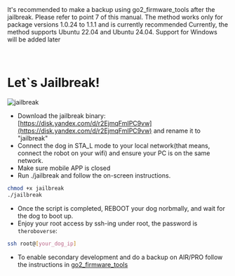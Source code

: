
<Callout emoji="⚠️" type="info">
 It's recommended to make a backup using go2_firmware_tools after the jailbreak. Please refer to point 7 of this manual.
</Callout>

<Callout emoji="⚠️" type="info">
 The method works only for package versions 1.0.24 to 1.1.1 and is currently recommended
</Callout>

<Callout emoji="⚠️" type="info">
 Currently, the method supports Ubuntu 22.04 and Ubuntu 24.04. Support for Windows will be added later
</Callout>
<br />
<br />
<br />

# Let`s Jailbreak!

<Image src="/jailbreak_pawroot.jpg" alt="jailbreak" width={800} height={800} />

- Download the jailbreak binary: [https://disk.yandex.com/d/r2EjmqFmIPC9vw](https://disk.yandex.com/d/r2EjmqFmIPC9vw) and rename it to "jailbreak"
- Connect the dog in STA_L mode to your local network(that means, connect the robot on your wifi) and ensure your PC is on the same network.
- Make sure mobile APP is closed
- Run ./jailbreak and follow the on-screen instructions.
```bash
chmod +x jailbreak
./jailbreak
```
- Once the script is completed, REBOOT your dog norbmally, and wait for the dog to boot up.
- Enjoy your root access by ssh-ing under root, the password is ```theroboverse```:
```bash
ssh root@[your_dog_ip]
```
- To enable secondary development and do a backup on AIR/PRO follow the instructions in [go2_firmware_tools](https://github.com/legion1581/go2_firmware_tools/tree/1.1.1)